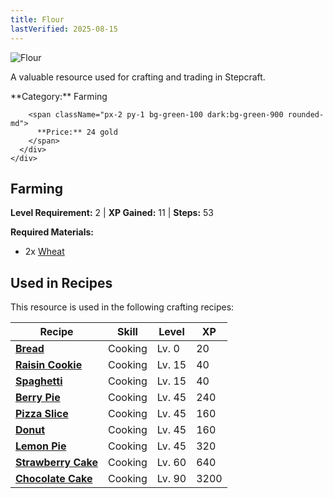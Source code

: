 ```yaml
---
title: Flour
lastVerified: 2025-08-15
---
```


<div className="flex items-start gap-6 mb-8">
  <div className="flex-shrink-0">
    <img src="/assets/resources/farming/flour.png" alt="Flour" className="w-24 h-24 border rounded-lg" />
  </div>
  <div className="flex-1">
    <div className="space-y-2">
      <p className="text-lg text-muted-foreground">A valuable resource used for crafting and trading in Stepcraft.</p>
      <div className="flex flex-wrap gap-4 text-sm">
        <span className="px-2 py-1 bg-blue-100 dark:bg-blue-900 rounded-md">
          **Category:** Farming
        </span>
        
        <span className="px-2 py-1 bg-green-100 dark:bg-green-900 rounded-md">
          **Price:** 24 gold
        </span>
      </div>
    </div>
  </div>
</div>

## Farming
**Level Requirement:** 2 | **XP Gained:** 11 | **Steps:** 53


**Required Materials:**
- 2x [Wheat](/docs/resources/individual/wheat)


## Used in Recipes

This resource is used in the following crafting recipes:

| Recipe                   | Skill   | Level  | XP   |
| ------------------------ | ------- | ------ | ---- |
| **[Bread](#)**           | Cooking | Lv. 0  | 20   |
| **[Raisin Cookie](#)**   | Cooking | Lv. 15 | 40   |
| **[Spaghetti](#)**       | Cooking | Lv. 15 | 40   |
| **[Berry Pie](#)**       | Cooking | Lv. 45 | 240  |
| **[Pizza Slice](#)**     | Cooking | Lv. 45 | 160  |
| **[Donut](#)**           | Cooking | Lv. 45 | 160  |
| **[Lemon Pie](#)**       | Cooking | Lv. 45 | 320  |
| **[Strawberry Cake](#)** | Cooking | Lv. 60 | 640  |
| **[Chocolate Cake](#)**  | Cooking | Lv. 90 | 3200 |
